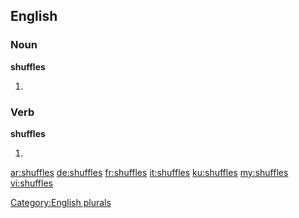==English==

===Noun===
'''shuffles'''

# {{plural of|shuffle}}

===Verb===
'''shuffles'''
# {{en-third-person singular of|shuffle}}

[[Category:English plurals]]

[[ar:shuffles]]
[[de:shuffles]]
[[fr:shuffles]]
[[it:shuffles]]
[[ku:shuffles]]
[[my:shuffles]]
[[vi:shuffles]]
